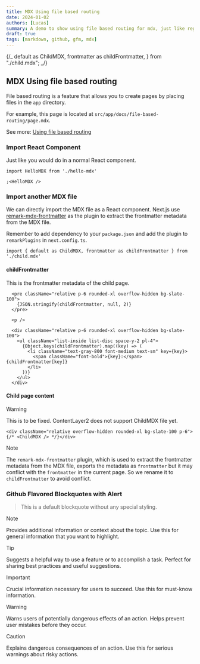 ```yaml
---
title: MDX Using file based routing
date: 2024-01-02
authors: [Lucas]
summary: A demo to show using file based routing for mdx, just like regular app routing page.tsx in Next.js.
draft: true
tags: [markdown, github, gfm, mdx]
---
```


{/_
default as ChildMDX,
frontmatter as childFrontmatter,
} from "./child.mdx";
_/}

## MDX Using file based routing

File based routing is a feature that allows you to create pages by placing files in the `app` directory.

For example, this page is located at `src/app/docs/file-based-routing/page.mdx`.

See more: [Using file based routing](https://nextjs.org/docs/app/building-your-application/configuring/mdx#using-file-based-routing)

### Import React Component

Just like you would do in a normal React component.

```tsx
import HelloMDX from './hello-mdx'

;<HelloMDX />
```

<p />

<HelloMDX />

### Import another MDX file

We can directly import the MDX file as a React component. Next.js use [remark-mdx-frontmatter](https://github.com/remcohaszing/remark-mdx-frontmatter) as the plugin to extract the frontmatter metadata from the MDX file.

Remember to add dependency to your `package.json` and add the plugin to `remarkPlugins` in `next.config.ts`.

```tsx
import { default as ChildMDX, frontmatter as childFrontmatter } from './child.mdx'
```

#### **childFrontmatter**

This is the frontmatter metadata of the child page.

```tsx
  <pre className="relative p-6 rounded-xl overflow-hidden bg-slate-100">
    {JSON.stringify(childFrontmatter, null, 2)}
  </pre>

  <p />

  <div className="relative p-6 rounded-xl overflow-hidden bg-slate-100">
    <ul className="list-inside list-disc space-y-2 pl-4">
      {Object.keys(childFrontmatter).map((key) => (
        <li className="text-gray-800 font-medium text-sm" key={key}>
          <span className="font-bold">{key}:</span> {childFrontmatter[key]}
        </li>
      ))}
    </ul>
  </div>
```

#### **Child page content**

> [!WARNING]
> This is to be fixed. ContentLayer2 does not support ChildMDX file yet.

```tsx
<div className="relative overflow-hidden rounded-xl bg-slate-100 p-6">{/* <ChildMDX /> */}</div>
```

> [!NOTE]
> The `remark-mdx-frontmatter` plugin, which is used to extract the frontmatter metadata from the MDX file, exports the metadata as `frontmatter`
> but it may conflict with the `frontmatter` in the current page. So we rename it to `childFrontmatter` to avoid conflict.

### Github Flavored Blockquotes with Alert

> This is a default blockquote without any special styling.

> [!NOTE]
> Provides additional information or context about the topic.
> Use this for general information that you want to highlight.

> [!TIP]
> Suggests a helpful way to use a feature or to accomplish a task.
> Perfect for sharing best practices and useful suggestions.

> [!IMPORTANT]
> Crucial information necessary for users to succeed.
> Use this for must-know information.

> [!WARNING]
> Warns users of potentially dangerous effects of an action.
> Helps prevent user mistakes before they occur.

> [!CAUTION]
> Explains dangerous consequences of an action.
> Use this for serious warnings about risky actions.
